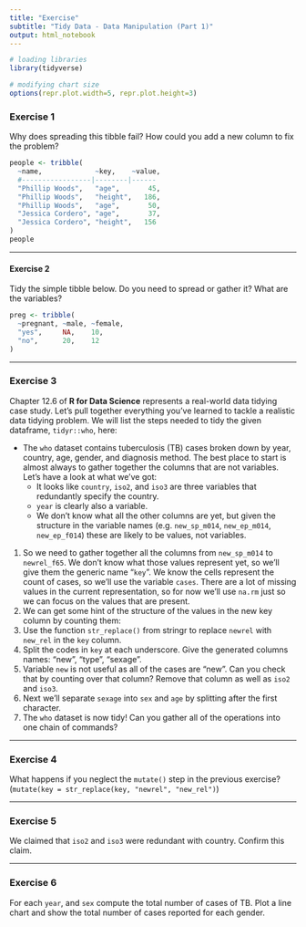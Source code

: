```yaml
---
title: "Exercise"
subtitle: "Tidy Data - Data Manipulation (Part 1)"
output: html_notebook
---
```


```r
# loading libraries
library(tidyverse)

# modifying chart size
options(repr.plot.width=5, repr.plot.height=3)
```

### Exercise 1
Why does spreading this tibble fail? How could you add a new column to fix the problem?

```r
people <- tribble(
  ~name,             ~key,    ~value,
  #-----------------|--------|------
  "Phillip Woods",   "age",       45,
  "Phillip Woods",   "height",   186,
  "Phillip Woods",   "age",       50,
  "Jessica Cordero", "age",       37,
  "Jessica Cordero", "height",   156
)
people
```

---

#### Exercise 2
Tidy the simple tibble below. Do you need to spread or gather it? What are the variables?

```r
preg <- tribble(
  ~pregnant, ~male, ~female,
  "yes",     NA,    10,
  "no",      20,    12
)
```

---

### Exercise 3
Chapter 12.6 of **R for Data Science** represents a real-world data tidying case study. Let’s pull together everything you’ve learned to tackle a realistic data tidying problem. We will list the steps needed to tidy the given dataframe, `tidyr::who`, here:

* The `who` dataset contains tuberculosis (TB) cases broken down by year, country, age, gender, and diagnosis method. The best place to start is almost always to gather together the columns that are not variables. Let’s have a look at what we’ve got:
  * It looks like `country`, `iso2`, and `iso3` are three variables that redundantly specify the country.
  * `year` is clearly also a variable.
  * We don’t know what all the other columns are yet, but given the structure in the variable names (e.g. `new_sp_m014`, `new_ep_m014`, `new_ep_f014`) these are likely to be values, not variables.
  
1. So we need to gather together all the columns from `new_sp_m014` to `newrel_f65`. We don’t know what those values represent yet, so we’ll give them the generic name "`key`". We know the cells represent the count of cases, so we’ll use the variable `cases`. There are a lot of missing values in the current representation, so for now we’ll use `na.rm` just so we can focus on the values that are present.
2. We can get some hint of the structure of the values in the new key column by counting them:
3. Use the function `str_replace()` from stringr to replace `newrel` with `new_rel` in the `key` column.
4. Split the codes in `key` at each underscore. Give the generated columns names: "new", "type", "sexage".
5. Variable `new` is not useful as all of the cases are "new". Can you check that by counting over that column? Remove that column as well as `iso2` and `iso3`.
6. Next we’ll separate `sexage` into `sex` and `age` by splitting after the first character.
7. The `who` dataset is now tidy! Can you gather all of the operations into one chain of commands?

---

### Exercise 4
What happens if you neglect the `mutate()` step in the previous exercise? (`mutate(key = str_replace(key, "newrel", "new_rel")`)

---

### Exercise 5
We claimed that `iso2` and `iso3` were redundant with country. Confirm this claim.

---

### Exercise 6
For each `year`, and `sex` compute the total number of cases of TB. Plot a line chart and show the total number of cases reported for each gender. 

